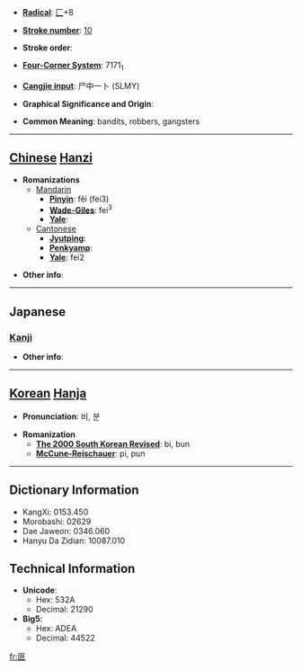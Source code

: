 * '''[[Wiktionary:Chinese radical index| Radical]]''': [[Wiktionary:Chinese radical index 匚|匚]]+8

* '''[[Wiktionary:Chinese total strokes index|Stroke number]]''': [[Wiktionary:Chinese total strokes index 10|10]]

* '''Stroke order''': 

* '''[[Wiktionary:Chinese four corner index|Four-Corner System]]''': 7171<sub>1</sub>

* '''[[Wiktionary:Chinese Cangjie index|Cangjie input]]''': 尸中一卜 (SLMY)

* '''Graphical Significance and Origin''': 

* '''Common Meaning''': bandits, robbers, gangsters

----

== [[Chinese]] [[Hanzi]] ==

* '''Romanizations'''
** [[Mandarin]]
*** '''[[Pinyin]]''': fěi (fei3)
*** '''[[Wade-Giles]]''': fei<sup>3</sup>
*** '''[[Yale]]''': 
**[[Cantonese]]
***'''[[Jyutping]]''':
***'''[[Penkyamp]]''': 
***'''[[Yale]]''': fei2

* '''Other info''': 

----

==Japanese==
===[[Kanji]]===
{{kanji|on readings=[[ひ]] (hi)|kun readings=[[はこ]] (hako), [[かたみ]] (katami), [[あらず]] (arazu)}}

* '''Other info''':  

----

== [[Korean]] [[Hanja]] ==

* '''Pronunciation''': 비, 분

* '''Romanization'''
** '''[[The 2000 South Korean Revised Romanization|The 2000 South Korean Revised]]''': bi, bun
** '''[[McCune-Reischauer]]''': pi, pun

----

== Dictionary Information ==

* KangXi: 0153.450
* Morobashi: 02629
* Dae Jaweon: 0346.060
* Hanyu Da Zidian: 10087.010

== Technical Information ==

* '''Unicode''':
** Hex: 532A
** Decimal: 21290
* '''Big5''':
** Hex: ADEA
** Decimal: 44522

[[fr:匪]]